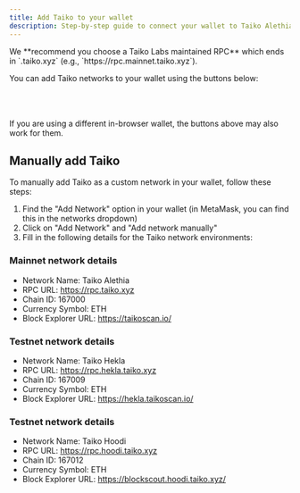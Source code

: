 ```yaml
---
title: Add Taiko to your wallet
description: Step-by-step guide to connect your wallet to Taiko Alethia and Taiko Hekla networks.
---
```




<Aside>
We **recommend you choose a Taiko Labs maintained RPC** which ends in `.taiko.xyz` (e.g., `https://rpc.mainnet.taiko.xyz`).
</Aside>

You can add Taiko networks to your wallet using the buttons below:

<div style="display: flex; gap: 1rem; margin: 2rem 0;">
  <NetworkAdder network="Taiko Alethia" />
  <NetworkAdder network="Taiko Hekla" />
  <NetworkAdder network="Taiko Hoodi" />
</div>

If you are using a different in-browser wallet, the buttons above may also work for them.

## Manually add Taiko

To manually add Taiko as a custom network in your wallet, follow these steps:

1. Find the "Add Network" option in your wallet (in MetaMask, you can find this in the networks dropdown)
2. Click on "Add Network" and "Add network manually"
3. Fill in the following details for the Taiko network environments:

### Mainnet network details

- Network Name: Taiko Alethia
- RPC URL: https://rpc.taiko.xyz
- Chain ID: 167000
- Currency Symbol: ETH
- Block Explorer URL: https://taikoscan.io/

### Testnet network details

- Network Name: Taiko Hekla
- RPC URL: https://rpc.hekla.taiko.xyz
- Chain ID: 167009
- Currency Symbol: ETH
- Block Explorer URL: https://hekla.taikoscan.io/

### Testnet network details

- Network Name: Taiko Hoodi
- RPC URL: https://rpc.hoodi.taiko.xyz
- Chain ID: 167012
- Currency Symbol: ETH
- Block Explorer URL: https://blockscout.hoodi.taiko.xyz/
